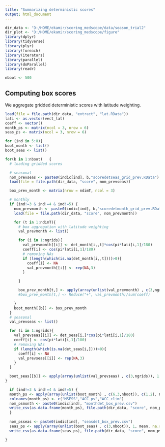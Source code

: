 ```yaml
---
title: "Summarizing deterministic scores"
output: html_document
---
```

```r
dir_data <- "D:/HOME/ekamir/scoring_medscope/data/season_trial2" 
dir_plot <- "D:/HOME/ekamir/scoring_medscope/figure"
library(dplyr)
library(tidyverse)
library(plyr)
library(foreach)
library(iterators)
library(parallel)
library(doParallel)
library(readr)

nboot <- 500

```

## Computing box scores 

We aggregate gridded deterministic scores with latitude weighting.

```r

load(file = file.path(dir_data, "extract", "lat.RData"))
lati <- as.vector(vect_lat)
coeff <- vector()
month_ps <- matrix(ncol = 3, nrow = 6)
seas_ps <- matrix(ncol = 3, nrow = 6)

for (ind in 5:8){
boot_month <- list()
boot_seas <- list()

for(b in 1:nboot)   {
  # loading gridded scores

  # seasonal
  nom_prevseas <- paste0(indic[ind], b,"scoredetseas_grid_prev.RData")
  load(file = file.path(dir_data, "score", nom_prevseas))

  box_prev_month <- matrix(nrow = ndimT, ncol = 3)

  # monthly
  if (ind!=3 & ind!=4 & ind!=5) {
    nom_prevmonth <- paste0(indic[ind], b,"scoredetmonth_grid_prev.RData")
    load(file = file.path(dir_data, "score", nom_prevmonth))

    for (t in 1:ndimT){
      # box aggregation with latitude weighting
      val_prevmonth <- list()

      for (i in 1:ngrids){
        val_prevmonth[[i]] <- det_month[i,,t]*cos(pi*lati[i,1]/180)
        coeff[i] <- cos(pi*lati[i,1]/180)
        # removing NAs
        if (length(which(is.na(det_month[i,,t])))>0){
          coeff[i] <- NA
          val_prevmonth[[i]] <- rep(NA,3)
        }

      }

      box_prev_month[t,] <- apply(array(unlist(val_prevmonth) , c(3,ngrids)), 1, sum, na.rm = T)/sum(coeff, na.rm = T)
      #box_prev_month[t,] <- Reduce("+", val_prevmonth)/sum(coeff)

    }
    boot_month[[b]] <- box_prev_month
  }
  # seasonal
  val_prevseas <- list()

  for (i in 1:ngrids){
    val_prevseas[[i]] <- det_seas[i,]*cos(pi*lati[i,1]/180)
    coeff[i] <- cos(pi*lati[i,1]/180)
    # removing NAs
    if (length(which(is.na(det_seas[i,])))>0){
      coeff[i] <- NA
      val_prevseas[[i]] <- rep(NA,3)
    }
  }

  boot_seas[[b]] <- apply(array(unlist(val_prevseas) , c(3,ngrids)), 1, sum, na.rm = T)/sum(coeff, na.rm = T)
}

  if (ind!=3 & ind!=4 & ind!=5) {
  month_ps <- apply(array(unlist(boot_month) , c(6,3,nboot)), c(1,2), mean)
  colnames(month_ps) <- c("MSESS","ACC_ps","ACC_clim")
  nom_psmonth <- paste0(indic[ind], "monthdet_box_prev.csv")
  write_csv(as.data.frame(month_ps), file.path(dir_data, "score", nom_psmonth))
  }
  
  nom_psseas <- paste0(indic[ind], "seasdet_box_prev.csv")
  seas_ps <- apply(array(unlist(boot_seas) , c(3,nboot)), 1, mean, na.rm=T)
  write_csv(as.data.frame(seas_ps), file.path(dir_data, "score", nom_psseas))

}

```

